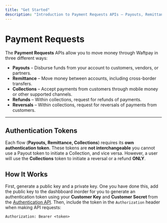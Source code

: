 ```yaml
---
title: "Get Started"
description: "Introduction to Payment Requests APIs – Payouts, Remittance, and Collections."
---
```


# Payment Requests

The **Payment Requests** APIs allow you to move money through Waftpay in three different ways:

- **Payouts** – Disburse funds from your account to customers, vendors, or partners.
- **Remittance** – Move money between accounts, including cross-border transfers.
- **Collections** – Accept payments from customers through mobile money or other supported channels.
- **Refunds** – Within collections, request for refunds of payments.
- **Reversals** – Within collections, request for reversals of payments from customers.

---

## Authentication Tokens

Each flow (**Payouts, Remittance, Collections**) requires its **own authentication token**.
These tokens are **not interchangeable**  you cannot use a Payout token to initiate a Collection, and vice versa.
However, a user will use the **Collections** token to initiate a reversal or a refund **ONLY**.

## How It Works

First, generate a public key and a private key. One you have done this, add the public key to the dashbboard inorder for you to generate
an authentication token using your **Customer Key** and **Customer Secret** from the [Authentication API](/api-reference/auth/auth-token).
Then, include the token in the `Authorization` header when making API requests:

```http
Authorization: Bearer <token>